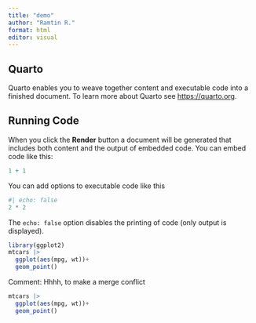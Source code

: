 ```yaml
---
title: "demo"
author: "Ramtin R."
format: html
editor: visual
---
```


## Quarto

Quarto enables you to weave together content and executable code into a finished document. To learn more about Quarto see <https://quarto.org>.

## Running Code

When you click the **Render** button a document will be generated that includes both content and the output of embedded code. You can embed code like this:

```r
1 + 1
```

You can add options to executable code like this

```r
#| echo: false
2 * 2
```

The `echo: false` option disables the printing of code (only output is displayed).

```r
library(ggplot2)
mtcars |>
  ggplot(aes(mpg, wt))+
  geom_point()

```

Comment: Hhhh, to make a merge conflict

```r

mtcars |>
  ggplot(aes(mpg, wt))+
  geom_point()

```
